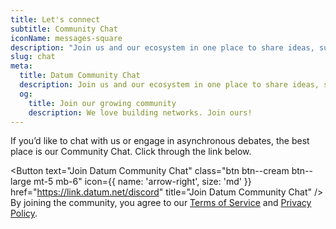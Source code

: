 ```yaml
---
title: Let's connect
subtitle: Community Chat
iconName: messages-square
description: "Join us and our ecosystem in one place to share ideas, support, and continue building the future."
slug: chat
meta:
  title: Datum Community Chat
  description: Join us and our ecosystem in one place to share ideas, support, and continue building the future.
  og:
    title: Join our growing community
    description: We love building networks. Join ours!
---
```


<Container tag="article" class="prose text-22 leading-[32px] m-auto max-w-3xl text-center">

If you’d like to chat with us or engage in asynchronous debates, the best place is our Community Chat. Click through the link below.

<Button
  text="Join Datum Community Chat"
  class="btn btn--cream btn--large mt-5 mb-6"
  icon={{ name: 'arrow-right', size: 'md' }}
  href="https://link.datum.net/discord"
  title="Join Datum Community Chat"
/>
<Container class="text-base text-navy opacity-60">
By joining the community, you agree to our [Terms of Service](/legal/terms/) and [Privacy Policy](/legal/privacy/).
</Container>
</Container>


